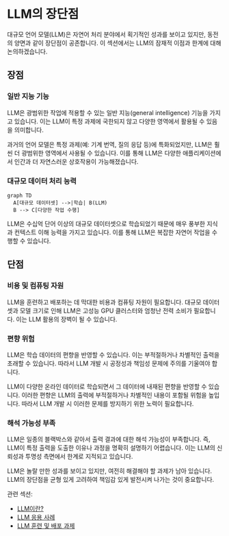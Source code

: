 
# LLM의 장단점

대규모 언어 모델(LLM)은 자연어 처리 분야에서 획기적인 성과를 보이고 있지만, 동전의 양면과 같이 장단점이 공존합니다. 이 섹션에서는 LLM의 잠재적 이점과 한계에 대해 논의하겠습니다.

## 장점

### 일반 지능 기능

<Callout emoji="✨">
LLM은 광범위한 작업에 적용할 수 있는 일반 지능(general intelligence) 기능을 가지고 있습니다. 이는 LLM이 특정 과제에 국한되지 않고 다양한 영역에서 활용될 수 있음을 의미합니다.
</Callout>

과거의 언어 모델은 특정 과제(예: 기계 번역, 질의 응답 등)에 특화되었지만, LLM은 훨씬 더 광범위한 영역에서 사용될 수 있습니다. 이를 통해 LLM은 다양한 애플리케이션에서 인간과 더 자연스러운 상호작용이 가능해졌습니다.

### 대규모 데이터 처리 능력

```mermaid
graph TD
  A[대규모 데이터셋] -->|학습| B(LLM)
  B --> C[다양한 작업 수행]
```

LLM은 수십억 단어 이상의 대규모 데이터셋으로 학습되었기 때문에 매우 풍부한 지식과 컨텍스트 이해 능력을 가지고 있습니다. 이를 통해 LLM은 복잡한 자연어 작업을 수행할 수 있습니다.

## 단점

### 비용 및 컴퓨팅 자원

LLM을 훈련하고 배포하는 데 막대한 비용과 컴퓨팅 자원이 필요합니다. 대규모 데이터셋과 모델 크기로 인해 LLM은 고성능 GPU 클러스터와 엄청난 전력 소비가 필요합니다. 이는 LLM 활용의 장벽이 될 수 있습니다.

### 편향 위험

<Callout emoji="⚠️">
LLM은 학습 데이터의 편향을 반영할 수 있습니다. 이는 부적절하거나 차별적인 출력을 초래할 수 있습니다. 따라서 LLM 개발 시 공정성과 책임성 문제에 주의를 기울여야 합니다.
</Callout>

LLM이 다양한 온라인 데이터로 학습되면서 그 데이터에 내재된 편향을 반영할 수 있습니다. 이러한 편향은 LLM의 출력에 부적절하거나 차별적인 내용이 포함될 위험을 높입니다. 따라서 LLM 개발 시 이러한 문제를 방지하기 위한 노력이 필요합니다.

### 해석 가능성 부족

LLM은 일종의 블랙박스와 같아서 출력 결과에 대한 해석 가능성이 부족합니다. 즉, LLM이 특정 출력을 도출한 이유나 과정을 명확히 설명하기 어렵습니다. 이는 LLM의 신뢰성과 투명성 측면에서 한계로 지적되고 있습니다.

LLM은 놀랄 만한 성과를 보이고 있지만, 여전히 해결해야 할 과제가 남아 있습니다. LLM의 장단점을 균형 있게 고려하여 책임감 있게 발전시켜 나가는 것이 중요합니다.

관련 섹션:
- [LLM이란?](/what-is-llm)
- [LLM 응용 사례](/llm-use-cases)
- [LLM 훈련 및 배포 과제](/llm-training-deployment-challenges)